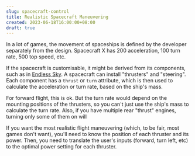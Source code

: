 ```yaml
---
slug: spacecraft-control
title: Realistic Spacecraft Maneuvering
created: 2023-06-18T16:00:00+08:00
draft: true
---
```


In a lot of games, the movement of spaceships is defined by the developer separately from the design.
Spacecraft X has 200 acceleration, 100 turn rate, 500 top speed, etc.

If the spacecraft is customisable, it might be derived from its components, such as in [Endless Sky](https://github.com/endless-sky/endless-sky/).
A spacecraft can install "thrusters" and "steering".
Each component has a `thrust` or `turn` attribute,
which is then used to calculate the acceleration or turn rate, based on the ship's mass.

For forward flight, this is ok.
But the turn rate would depend on the mounting positions of the thrusters,
so you can't just use the ship's mass to calculate the turn rate.
Also, if you have multiple rear "thrust" engines, turning only some of them on
will

If you want the most realistic flight maneuvering (which, to be fair, most games don't want),
you'll need to know the position of each thruster and its power.
Then, you need to translate the user's inputs (forward, turn left, etc) to the optimal power setting for each thruster.

